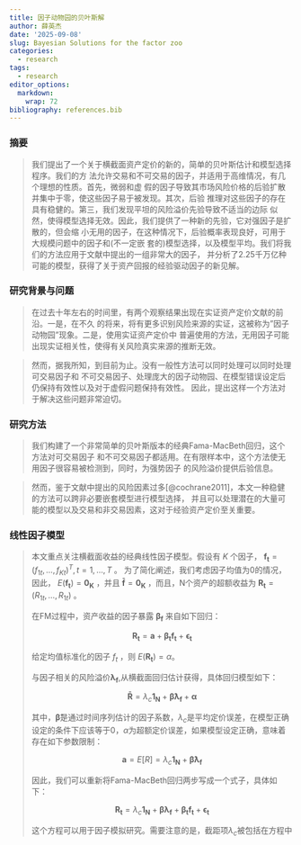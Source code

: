 ```yaml
---
title: 因子动物园的贝叶斯解
author: 薛英杰
date: '2025-09-08'
slug: Bayesian Solutions for the factor zoo
categories:
  - research
tags:
  - research
editor_options: 
  markdown: 
    wrap: 72
bibliography: references.bib
---
```


### 摘要

> 我们提出了一个关于横截面资产定价的新的，简单的贝叶斯估计和模型选择程序。我们的方
> 法允许交易和不可交易的因子，并适用于高维情况，有几个理想的性质。首先，微弱和虚
> 假的因子导致其市场风险价格的后验扩散并集中于零，使这些因子易于被发现。其次，后验
> 推理对这些因子的存在具有稳健的。第三，我们发现平坦的风险溢价先验导致不适当的边际
> 似然，使得模型选择无效。因此，我们提供了一种新的先验，它对强因子是扩散的，但会缩
> 小无用的因子，在这种情况下，后验概率表现良好，可用于大规模问题中的因子和(不一定嵌
> 套的)模型选择，以及模型平均。我们将我们的方法应用于文献中提出的一组非常大的因子，
> 并分析了2.25千万亿种可能的模型，获得了关于资产回报的经验驱动因子的新见解。

### 研究背景与问题

> 在过去十年左右的时间里，有两个观察结果出现在实证资产定价文献的前沿。一是，在不久
> 的将来，将有更多识别风险来源的实证，这被称为"因子动物园"现象。二是，使用实证资产定价中
> 普遍使用的方法，无用因子可能出现实证相关性，使得有关风险真实来源的推断无效。

> 然而，据我所知，到目前为止。没有一般性方法可以同时处理可以同时处理可交易因子和
> 不可交易因子、处理庞大的因子动物园、在模型错误设定后仍保持有效性以及对于虚假问题保持有效性。
> 因此，提出这样一个方法对于解决这些问题非常迫切。

### 研究方法

> 我们构建了一个非常简单的贝叶斯版本的经典Fama-MacBeth回归，这个方法对可交易因子
> 和不可交易因子都适用。在有限样本中，这个方法使无用因子很容易被检测到，同时，为强势因子
> 的风险溢价提供后验信息。

> 然而，鉴于文献中提出的风险因素过多[@cochrane2011]，本文一种稳健的方法可以跨非必要嵌套模型进行模型选择，
> 并且可以处理潜在的大量可能的模型以及交易和非交易因素，这对于经验资产定价至关重要。

### 线性因子模型

> 本文重点关注横截面收益的经典线性因子模型。假设有 $K$ 个因子，
> $\mathbf{f_t}=(f_{1t},\dots,f_{Kt})^T,t=1,\dots,T$ 。
> 为了简化阐述，我们考虑因子均值为0的情况，因此，
> $E(\mathbf{f_t})=\mathbf{0_K}$ ，并且 $\mathbf{\bar{f}}=\mathbf{0_K}$
> ，而且，N个资产的超额收益为 $\mathbf{R_t}=(R_{1t},\dots,R_{1t })$ 。
>
> 在FM过程中，资产收益的因子暴露 $\mathbf{\beta_f}$ 来自如下回归：
>
> $$
> \begin{equation}
> \mathbf{R_t}=\mathbf{a}+\mathbf{\beta_tf_t}+\mathbf{\epsilon_t} \tag{1}
> \end{equation}
> $$
>
> 给定均值标准化的因子 $f_t$ ，则 $E(\mathbf{R_t})=\alpha$。
>
> 与因子相关的风险溢价$\mathbf{\lambda_f}$,从横截面回归估计获得，具体回归模型如下：
>
> $$
> \mathbf{\bar{R}}=\lambda_c\mathbf{1_N}+\mathbf{\hat{\beta}\lambda_f}+\mathbf{\alpha} \tag{2}
> $$
>
> 其中，$\mathbf{\hat{\beta}}$是通过时间序列估计的因子系数，$\lambda_c$是平均定价误差，在模型正确设定的条件下应该等于0，$\alpha$为超额定价误差，如果模型设定正确，意味着存在如下参数限制：
>
> $$
> \mathbf{a}=E[R]=\lambda_c\mathbf{1_N}+\mathbf{\hat{\beta}\lambda_f}
> $$
>
> 因此，我们可以重新将Fama-MacBeth回归两步写成一个式子，具体如下：
>
> $$
> \mathbf{R_t}=\lambda_c\mathbf{1_N}+\mathbf{\beta\lambda_f}+\mathbf{\beta_tf_t}+\mathbf{\epsilon_t}\tag{3}
> $$
>
> 这个方程可以用于因子模拟研究。需要注意的是，截距项$\lambda_c$被包括在方程中
